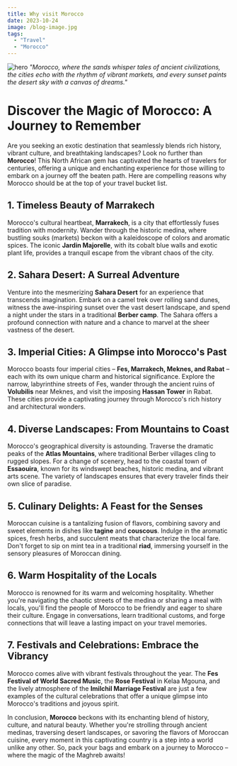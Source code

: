 ```yaml
---
title: Why visit Morocco
date: 2023-10-24
image: /blog-image.jpg
tags:
  - "Travel"
  - "Morocco"
---
```


![hero](/blog-image.jpg)
_"Morocco, where the sands whisper tales of ancient civilizations, the cities echo with the rhythm of vibrant markets, and every sunset paints the desert sky with a canvas of dreams."_

# Discover the Magic of Morocco: A Journey to Remember

Are you seeking an exotic destination that seamlessly blends rich history, vibrant culture, and breathtaking landscapes? Look no further than **Morocco**! This North African gem has captivated the hearts of travelers for centuries, offering a unique and enchanting experience for those willing to embark on a journey off the beaten path. Here are compelling reasons why Morocco should be at the top of your travel bucket list.

## 1. Timeless Beauty of Marrakech

Morocco's cultural heartbeat, **Marrakech**, is a city that effortlessly fuses tradition with modernity. Wander through the historic medina, where bustling souks (markets) beckon with a kaleidoscope of colors and aromatic spices. The iconic **Jardin Majorelle**, with its cobalt blue walls and exotic plant life, provides a tranquil escape from the vibrant chaos of the city.

## 2. Sahara Desert: A Surreal Adventure

Venture into the mesmerizing **Sahara Desert** for an experience that transcends imagination. Embark on a camel trek over rolling sand dunes, witness the awe-inspiring sunset over the vast desert landscape, and spend a night under the stars in a traditional **Berber camp**. The Sahara offers a profound connection with nature and a chance to marvel at the sheer vastness of the desert.

## 3. Imperial Cities: A Glimpse into Morocco's Past

Morocco boasts four imperial cities – **Fes, Marrakech, Meknes, and Rabat** – each with its own unique charm and historical significance. Explore the narrow, labyrinthine streets of Fes, wander through the ancient ruins of **Volubilis** near Meknes, and visit the imposing **Hassan Tower** in Rabat. These cities provide a captivating journey through Morocco's rich history and architectural wonders.

## 4. Diverse Landscapes: From Mountains to Coast

Morocco's geographical diversity is astounding. Traverse the dramatic peaks of the **Atlas Mountains**, where traditional Berber villages cling to rugged slopes. For a change of scenery, head to the coastal town of **Essaouira**, known for its windswept beaches, historic medina, and vibrant arts scene. The variety of landscapes ensures that every traveler finds their own slice of paradise.

## 5. Culinary Delights: A Feast for the Senses

Moroccan cuisine is a tantalizing fusion of flavors, combining savory and sweet elements in dishes like **tagine** and **couscous**. Indulge in the aromatic spices, fresh herbs, and succulent meats that characterize the local fare. Don't forget to sip on mint tea in a traditional **riad**, immersing yourself in the sensory pleasures of Moroccan dining.

## 6. Warm Hospitality of the Locals

Morocco is renowned for its warm and welcoming hospitality. Whether you're navigating the chaotic streets of the medina or sharing a meal with locals, you'll find the people of Morocco to be friendly and eager to share their culture. Engage in conversations, learn traditional customs, and forge connections that will leave a lasting impact on your travel memories.

## 7. Festivals and Celebrations: Embrace the Vibrancy

Morocco comes alive with vibrant festivals throughout the year. The **Fes Festival of World Sacred Music**, the **Rose Festival** in Kelaa Mgouna, and the lively atmosphere of the **Imilchil Marriage Festival** are just a few examples of the cultural celebrations that offer a unique glimpse into Morocco's traditions and joyous spirit.

In conclusion, **Morocco** beckons with its enchanting blend of history, culture, and natural beauty. Whether you're strolling through ancient medinas, traversing desert landscapes, or savoring the flavors of Moroccan cuisine, every moment in this captivating country is a step into a world unlike any other. So, pack your bags and embark on a journey to Morocco – where the magic of the Maghreb awaits!
